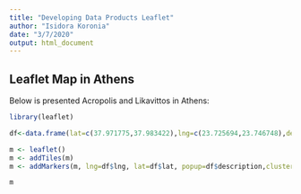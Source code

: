 ```yaml
---
title: "Developing Data Products Leaflet"
author: "Isidora Koronia"
date: "3/7/2020"
output: html_document
---
```



## Leaflet Map in Athens

Below is presented Acropolis and Likavittos in Athens:

```r

library(leaflet)

df<-data.frame(lat=c(37.971775,37.983422),lng=c(23.725694,23.746748),description=c("Acropolis of Athens","Likavittos"))

m <- leaflet()
m <- addTiles(m)
m <- addMarkers(m, lng=df$lng, lat=df$lat, popup=df$description,clusterOptions = markerClusterOptions()) 

m
```

